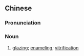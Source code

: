 ==Chinese==
{{zh-forms}}

===Pronunciation===
{{zh-pron
|m=shàngyòu
|cat=n
}}

===Noun===
{{zh-noun}}

# [[glazing]]; [[enameling]]; [[vitrification]]